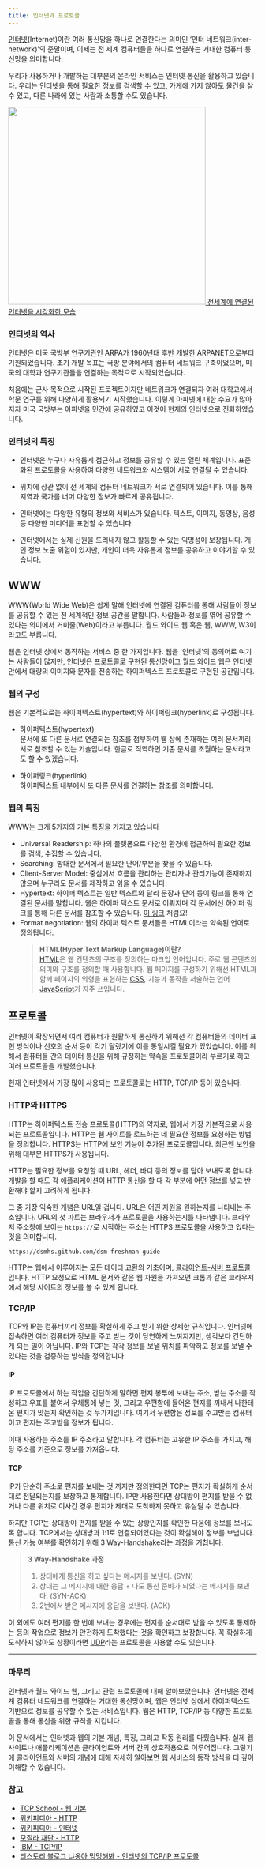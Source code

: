 ```yaml
---
title: 인터넷과 프로토콜
---
```


[인터넷](https://ko.wikipedia.org/wiki/%EC%9D%B8%ED%84%B0%EB%84%B7)(Internet)이란 여러 통신망을 하나로 연결한다는 의미인 ‘인터 네트워크(inter-network)’의 준말이며, 이제는 전 세계 컴퓨터들을 하나로 연결하는 거대한 컴퓨터 통신망을 의미합니다. 

우리가 사용하거나 개발하는 대부분의 온라인 서비스는 인터넷 통신을 활용하고 있습니다. 우리는 인터넷을 통해 필요한 정보를 검색할 수 있고, 가게에 가지 않아도 물건을 살 수 있고, 다른 나라에 있는 사람과 소통할 수도 있습니다. 

[<img style="height: 400px;" src="https://github.com/dsmhs/dsm-freshman-guide/assets/81006587/3fdcda47-96de-4b66-bb4f-dd744f1c7a19"/>
전세계에 연결된 인터넷을 시각화한 모습](https://ko.wikipedia.org/wiki/%EC%9D%B8%ED%84%B0%EB%84%B7#/media/%ED%8C%8C%EC%9D%BC:Internet_map_1024.jpg)

### 인터넷의 역사

인터넷은 미국 국방부 연구기관인 ARPA가 1960년대 후반 개발한 ARPANET으로부터 기원되었습니다. 초기 개발 목표는 국방 분야에서의 컴퓨터 네트워크 구축이었으며, 미국의 대학과 연구기관들을 연결하는 목적으로 시작되었습니다. 

처음에는 군사 목적으로 시작된 프로젝트이지만 네트워크가 연결되자 여러 대학교에서 학문 연구를 위해 다양하게 활용되기 시작했습니다. 이렇게 아파넷에 대한 수요가 많아지자 미국 국방부는 아파넷을 민간에 공유하였고 이것이 현재의 인터넷으로 진화하였습니다.

### 인터넷의 특징

- 인터넷은 누구나 자유롭게 접근하고 정보를 공유할 수 있는 열린 체계입니다. 표준화된 프로토콜을 사용하여 다양한 네트워크와 시스템이 서로 연결될 수 있습니다.

- 위치에 상관 없이 전 세계의 컴퓨터 네트워크가 서로 연결되어 있습니다. 이를 통해 지역과 국가를 너머 다양한 정보가 빠르게 공유됩니다.

- 인터넷에는 다양한 유형의 정보와 서비스가 있습니다. 텍스트, 이미지, 동영상, 음성 등 다양한 미디어를 표현할 수 있습니다.

- 인터넷에서는 실제 신원을 드러내지 않고 활동할 수 있는 익명성이 보장됩니다. 개인 정보 노출 위험이 있지만, 개인이 더욱 자유롭게 정보를 공유하고 이야기할 수 있습니다.

## WWW

WWW(World Wide Web)은 쉽게 말해 인터넷에 연결된 컴퓨터를 통해 사람들이 정보를 공유할 수 있는 전 세계적인 정보 공간을 말합니다. 사람들과 정보를 엮어 공유할 수 있다는 의미에서 거미줄(Web)이라고 부릅니다. 월드 와이드 웹 혹은 웹, WWW, W3이라고도 부릅니다. 

웹은 인터넷 상에서 동작하는 서비스 중 한 가지입니다. 웹을 '인터넷'의 동의어로 여기는 사람들이 많지만, 인터넷은 프로토콜로 구현된 통신망이고 월드 와이드 웹은 인터넷 안에서 대량의 이미지와 문자를 전송하는 하이퍼텍스트 프로토콜로 구현된 공간입니다.

### 웹의 구성

웹은 기본적으로는 하이퍼텍스트(hypertext)와 하이퍼링크(hyperlink)로 구성됩니다.

- 하이퍼텍스트(hypertext)<br/>문서에 또 다른 문서로 연결되는 참조를 첨부하여 웹 상에 존재하는 여러 문서끼리 서로 참조할 수 있는 기술입니다. 한글로 직역하면 기존 문서를 초월하는 문서라고도 할 수 있겠습니다.

- 하이퍼링크(hyperlink)<br/>하이퍼텍스트 내부에서 또 다른 문서를 연결하는 참조를 의미합니다. 

### 웹의 특징

WWW는 크게 5가지의 기본 특징을 가지고 있습니다

- Universal Readership: 하나의 플랫폼으로 다양한 환경에 접근하여 필요한 정보를 검색, 수집할 수 있습니다.
- Searching: 방대한 문서에서 필요한 단어/부분을 찾을 수 있습니다.
- Client-Server Model: 중심에서 흐름을 관리하는 관리자나 관리기능이 존재하지 않으며 누구라도 문서를 제작하고 읽을 수 있습니다.
- Hypertext: 하이퍼 텍스트는 일반 텍스트와 달리 문장과 단어 등이 링크를 통해 연결된 문서를 말합니다. 웹은 하이퍼 텍스트 문서로 이뤄지며 각 문서에선 하이퍼 링크를 통해 다른 문서를 참조할 수 있습니다. [이 링크](/dsm-freshman-guide/) 처럼요!
- Format negotiation: 웹의 하이퍼 텍스트 문서들은 HTML이라는 약속된 언어로 정의됩니다.
    > **HTML(Hyper Text Markup Language)이란?**<br/>
    > [HTML](https://developer.mozilla.org/ko/docs/Learn/Getting_started_with_the_web/HTML_%EA%B8%B0%EB%B3%B8)은 웹 컨텐츠의 구조를 정의하는 마크업 언어입니다. 주로 웹 콘텐츠의 의미와 구조를 정의할 때 사용합니다. 웹 페이지를 구성하기 위해선 HTML과 함께 페이지의 외형을 표현하는 [CSS](https://developer.mozilla.org/ko/docs/Web/CSS), 기능과 동작을 서술하는 언어 [JavaScript](https://developer.mozilla.org/ko/docs/Web/JavaScript)가 자주 쓰입니다.

## 프로토콜

인터넷이 확장되면서 여러 컴퓨터가 원활하게 통신하기 위해선 각 컴퓨터들의 데이터 표현 방식이나 신호의 순서 등이 각기 달랐기에 이를 통일시킬 필요가 있었습니다. 이를 위해서 컴퓨터들 간의 데이터 통신을 위해 규정하는 약속을 프로토콜이라 부르기로 하고 여러 프로토콜을 개발했습니다.

현재 인터넷에서 가장 많이 사용되는 프로토콜로는 HTTP, TCP/IP 등이 있습니다.

### HTTP와 HTTPS

HTTP는 하이퍼텍스트 전송 프로토콜(HTTP)의 약자로, 웹에서 가장 기본적으로 사용되는 프로토콜입니다. HTTP는 웹 사이트를 로드하는 데 필요한 정보를 요청하는 방법을 정의합니다. HTTPS는 HTTP에 보안 기능이 추가된 프로토콜입니다. 최근엔 보안을 위해 대부분 HTTPS가 사용됩니다.

HTTP는 필요한 정보를 요청할 때 URL, 헤더, 바디 등의 정보를 담아 보내도록 합니다. 개발을 할 때도 각 애플리케이션이 HTTP 통신을 할 때 각 부분에 어떤 정보를 넣고 반환해야 할지 고려하게 됩니다.

그 중 가장 익숙한 개념은 URL일 겁니다. URL은 어떤 자원을 원하는지를 나타내는 주소입니다. URL의 첫 파트는 브라우저가 프로토콜을 사용하는지를 나타냅니다. 브라우저 주소창에 보이는 `https://`로 시작하는 주소는 HTTPS 프로토콜을 사용하고 있다는 것을 의미합니다.

```
https://dsmhs.github.com/dsm-freshman-guide
```

HTTP는 웹에서 이루어지는 모든 데이터 교환의 기초이며, [클라이언트-서버 프로토콜](../02-client-and-server)입니다. HTTP 요청으로 HTML 문서와 같은 웹 자원을 가져오면 크롬과 같은 브라우저에서 해당 사이트의 정보를 볼 수 있게 됩니다. 

### TCP/IP

TCP와 IP는 컴퓨터끼리 정보를 확실하게 주고 받기 위한 상세한 규칙입니다. 인터넷에 접속하면 여러 컴퓨터가 정보를 주고 받는 것이 당연하게 느껴지지만, 생각보다 간단하게 되는 일이 아닙니다. IP와 TCP는 각각 정보를 보낼 위치를 파악하고 정보를 보낼 수 있다는 것을 검증하는 방식을 정의합니다.

#### IP

IP 프로토콜에서 하는 작업을 간단하게 말하면 편지 봉투에 보내는 주소, 받는 주소를 작성하고 우표를 붙여서 우체통에 넣는 것, 그리고 우편함에 들어온 편지를 꺼내서 나한테 온 편지가 맞는지 확인하는 것 두가지입니다. 여기서 우편함은 정보를 주고받는 컴퓨터이고 편지는 주고받을 정보가 됩니다.

이때 사용하는 주소를 IP 주소라고 말합니다. 각 컴퓨터는 고유한 IP 주소를 가지고, 해당 주소를 기준으로 정보를 가져옵니다.

#### TCP

IP가 단순히 주소로 편지를 보내는 것 까지만 정의한다면 TCP는 편지가 확실하게 순서대로 전달되는지를 보장하고 통제합니다. IP만 사용한다면 상대방이 편지를 받을 수 없거나 다른 위치로 이사간 경우 편지가 제대로 도착하지 못하고 유실될 수 있습니다.

하지만 TCP는 상대방이 편지를 받을 수 있는 상황인지를 확인한 다음에 정보를 보내도록 합니다. TCP에서는 상대방과 1:1로 연결되어있다는 것이 확실해야 정보를 보냅니다. 통신 가능 여부를 확인하기 위해 3 Way-Handshake라는 과정을 거칩니다.

> **3 Way-Handshake 과정**<br/>
> 1. 상대에게 통신을 하고 싶다는 메시지를 보낸다. (SYN)
> 2. 상대는 그 메시지에 대한 응답 + 나도 통신 준비가 되었다는 메시지를 보낸다. (SYN-ACK)
> 3. 2번에서 받은 메시지에 응답을 보낸다. (ACK)

이 외에도 여러 편지를 한 번에 보내는 경우에는 편지를 순서대로 받을 수 있도록 통제하는 등의 작업으로 정보가 안전하게 도착했다는 것을 확인하고 보장합니다. 꼭 확실하게 도착하지 않아도 상황이라면 [UDP](https://ko.wikipedia.org/wiki/%EC%82%AC%EC%9A%A9%EC%9E%90_%EB%8D%B0%EC%9D%B4%ED%84%B0%EA%B7%B8%EB%9E%A8_%ED%94%84%EB%A1%9C%ED%86%A0%EC%BD%9C#:~:text=UDP%EB%8A%94%20%EC%9C%A0%EB%8B%88%EB%B2%84%EC%84%A4%20%EB%8D%B0%EC%9D%B4%ED%84%B0%EA%B7%B8%EB%9E%A8,%ED%86%B5%EB%B3%B4%20%EC%97%86%EC%9D%B4%20%EB%88%84%EB%9D%BD%EC%8B%9C%ED%82%A4%EA%B8%B0%EB%8F%84%20%ED%95%9C%EB%8B%A4.)라는 프로토콜을 사용할 수도 있습니다. 

---

### 마무리 

인터넷과 월드 와이드 웹, 그리고 관련 프로토콜에 대해 알아보았습니다. 인터넷은 전세계 컴퓨터 네트워크를 연결하는 거대한 통신망이며, 웹은 인터넷 상에서 하이퍼텍스트 기반으로 정보를 공유할 수 있는 서비스입니다. 웹은 HTTP, TCP/IP 등 다양한 프로토콜을 통해 통신을 위한 규칙을 지킵니다.

이 문서에서는 인터넷과 웹의 기본 개념, 특징, 그리고 작동 원리를 다뤘습니다. 실제 웹 사이트나 애플리케이션은 클라이언트와 서버 간의 상호작용으로 이루어집니다. 그렇기에 클라이언트와 서버의 개념에 대해 자세히 알아보면 웹 서비스의 동작 방식을 더 깊이 이해할 수 있습니다. 

### 참고

- [TCP School - 웹 기본](https://www.tcpschool.com/webbasic/www)
- [위키피디아 - HTTP](https://ko.wikipedia.org/wiki/HTTP)
- [위키피디아 - 인터넷](https://ko.wikipedia.org/wiki/%EC%9D%B8%ED%84%B0%EB%84%B7)
- [모질라 재단 - HTTP](https://developer.mozilla.org/en-US/docs/Web/HTTP)
- [IBM - TCP/IP](https://www.ibm.com/docs/ko/aix/7.1?topic=management-transmission-control-protocolinternet-protocol)
- [티스토리 블로그 냐옹아 멍멍해봐 - 인터넷의 TCP/IP 프로토콜](https://better-together.tistory.com/110)